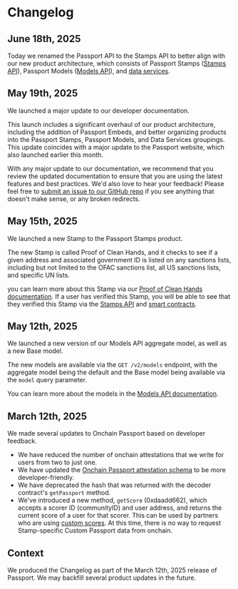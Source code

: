 # Changelog

## June 18th, 2025

Today we renamed the Passport API to the Stamps API to better align with our new product architecture, which consists of Passport Stamps ([Stamps API](/building-with-passport/stamps/passport-api)), Passport Models ([Models API](/building-with-passport/models)), and [data services](/building-with-passport/data-services).

## May 19th, 2025

We launched a major update to our developer documentation. 

This launch includes a significant overhaul of our product architecture, including the addition of Passport Embeds, and better organizing products into the Passport Stamps, Passport Models, and Data Services groupings. This update coincides with a major update to the Passport website, which also launched earlier this month. 

With any major update to our documentation, we recommend that you review the updated documentation to ensure that you are using the latest features and best practices. We'd also love to hear your feedback! Please feel free to [submit an issue to our GitHub repo](https://github.com/passportxyz/passport-docs/issues/new/choose) if you see anything that doesn't make sense, or any broken redirects. 

## May 15th, 2025

We launched a new Stamp to the Passport Stamps product. 

The new Stamp is called Proof of Clean Hands, and it checks to see if a given address and associated government ID is listed on any sanctions lists, including but not limited to the OFAC sanctions list, all US sanctions lists, and specific UN lists. 

you can learn more about this Stamp via our [Proof of Clean Hands documentation](https://support.passport.xyz/passport-knowledge-base/stamps/how-do-i-add-passport-stamps/the-proof-of-clean-hands-stamp). If a user has verified this Stamp, you will be able to see that they verified this Stamp via the [Stamps API](/building-with-passport/stamps/passport-api) and [smart contracts](/building-with-passport/stamps/smart-contracts).

## May 12th, 2025

We launched a new version of our Models API aggregate model, as well as a new Base model. 

The new models are available via the `GET /v2/models` endpoint, with the aggregate model being the default and the Base model being available via the `model` query parameter. 

You can learn more about the models in the [Models API documentation](/building-with-passport/models).

## March 12th, 2025

We made several updates to Onchain Passport based on developer feedback.

- We have reduced the number of onchain attestations that we write for users from two to just one. 
- We have updated the [Onchain Passport attestation schema](/building-with-passport/smart-contracts/attestation-schema) to be more developer-friendly.
- We have deprecated the hash that was returned with the decoder contract's `getPassport` method.
- We've introduced a new method, `getScore` (0xdaadd662), which accepts a scorer ID (communityID) and user address, and returns the current score of a user for that scorer. This can be used by partners who are using [custom scores](/building-with-passport/stamps/custom-passport). At this time, there is no way to request Stamp-specific Custom Passport data from onchain. 

## Context

We produced the Changelog as part of the March 12th, 2025 release of Passport. We may backfill several product updates in the future. 